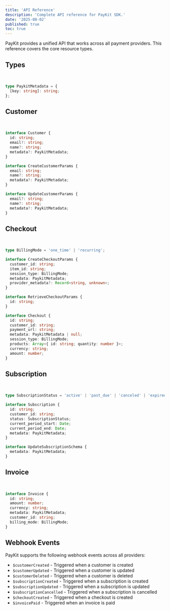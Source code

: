 ```yaml
---
title: 'API Reference'
description: 'Complete API reference for PayKit SDK.'
date: '2025-08-02'
published: true
toc: true
---
```


PayKit provides a unified API that works across all payment providers. This reference covers the core resource types.

## Types

<br />

```typescript
type PaykitMetadata = {
  [key: string]: string;
};
```

## Customer

<br />

```typescript
interface Customer {
  id: string;
  email?: string;
  name?: string;
  metadata?: PaykitMetadata;
}

interface CreateCustomerParams {
  email: string;
  name?: string;
  metadata?: PaykitMetadata;
}

interface UpdateCustomerParams {
  email?: string;
  name?: string;
  metadata?: PaykitMetadata;
}
```

## Checkout

<br />

```typescript
type BillingMode = 'one_time' | 'recurring';

interface CreateCheckoutParams {
  customer_id: string;
  item_id: string;
  session_type: BillingMode;
  metadata: PaykitMetadata;
  provider_metadata?: Record<string, unknown>;
}

interface RetrieveCheckoutParams {
  id: string;
}

interface Checkout {
  id: string;
  customer_id: string;
  payment_url: string;
  metadata: PaykitMetadata | null;
  session_type: BillingMode;
  products: Array<{ id: string; quantity: number }>;
  currency: string;
  amount: number;
}
```

## Subscription

<br />

```typescript
type SubscriptionStatus = 'active' | 'past_due' | 'canceled' | 'expired';

interface Subscription {
  id: string;
  customer_id: string;
  status: SubscriptionStatus;
  current_period_start: Date;
  current_period_end: Date;
  metadata: PaykitMetadata;
}

interface UpdateSubscriptionSchema {
  metadata: PaykitMetadata;
}
```

## Invoice

<br />

```typescript
interface Invoice {
  id: string;
  amount: number;
  currency: string;
  metadata: PaykitMetadata;
  customer_id: string;
  billing_mode: BillingMode;
}
```

## Webhook Events

PayKit supports the following webhook events across all providers:

- `$customerCreated` - Triggered when a customer is created
- `$customerUpdated` - Triggered when a customer is updated
- `$customerDeleted` - Triggered when a customer is deleted
- `$subscriptionCreated` - Triggered when a subscription is created
- `$subscriptionUpdated` - Triggered when a subscription is updated
- `$subscriptionCancelled` - Triggered when a subscription is cancelled
- `$checkoutCreated` - Triggered when a checkout is created
- `$invoicePaid` - Triggered when an invoice is paid
